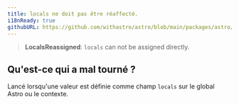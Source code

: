 ```yaml
---
title: locals ne doit pas être réaffecté.
i18nReady: true
githubURL: https://github.com/withastro/astro/blob/main/packages/astro/src/core/errors/errors-data.ts
---
```


<DontEditWarning />


> **LocalsReassigned**: `locals` can not be assigned directly.

## Qu'est-ce qui a mal tourné ?
Lancé lorsqu'une valeur est définie comme champ `locals` sur le global Astro ou le contexte.
